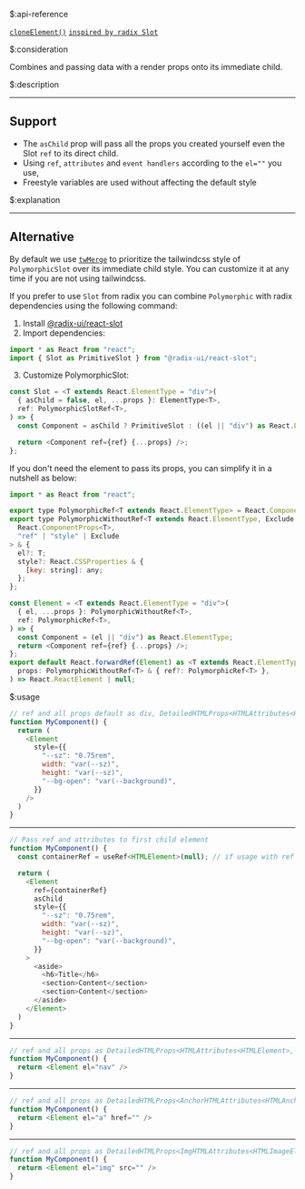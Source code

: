 $:api-reference

[`cloneElement()`](https://react.dev/reference/react/cloneElement)
[`inspired by radix Slot`](https://www.radix-ui.com/primitives/docs/utilities/slot)


$:consideration

Combines and passing data with a render props onto its immediate child.


$:description

___

## Support

- The `asChild` prop will pass all the props you created yourself even the Slot `ref` to its direct child.
- Using `ref`, `attributes` and `event handlers` according to the `el=""` you use,
- Freestyle variables are used without affecting the default style

$:explanation

___

## Alternative

By default we use [`twMerge`](https://www.npmjs.com/package/tailwind-merge) to prioritize the tailwindcss style of `PolymorphicSlot` over its immediate child style. You can customize it at any time if you are not using tailwindcss.

If you prefer to use `Slot` from radix you can combine `Polymorphic` with radix dependencies using the following command:

1. Install [@radix-ui/react-slot](https://www.radix-ui.com/primitives/docs/utilities/slot#installation)
2. Import dependencies:

```js
import * as React from "react";
import { Slot as PrimitiveSlot } from "@radix-ui/react-slot";
```

3. Customize PolymorphicSlot:

```js
const Slot = <T extends React.ElementType = "div">(
  { asChild = false, el, ...props }: ElementType<T>,
  ref: PolymorphicSlotRef<T>,
) => {
  const Component = asChild ? PrimitiveSlot : ((el || "div") as React.ElementType);

  return <Component ref={ref} {...props} />;
};
```

If you don't need the element to pass its props, you can simplify it in a nutshell as below:

```js
import * as React from "react";

export type PolymorphicRef<T extends React.ElementType> = React.ComponentPropsWithRef<T>["ref"];
export type PolymorphicWithoutRef<T extends React.ElementType, Exclude extends string = never> = Omit<
  React.ComponentProps<T>,
  "ref" | "style" | Exclude
> & {
  el?: T;
  style?: React.CSSProperties & {
    [key: string]: any;
  };
};

const Element = <T extends React.ElementType = "div">(
  { el, ...props }: PolymorphicWithoutRef<T>,
  ref: PolymorphicRef<T>,
) => {
  const Component = (el || "div") as React.ElementType;
  return <Component ref={ref} {...props} />;
};
export default React.forwardRef(Element) as <T extends React.ElementType = "div">(
  props: PolymorphicWithoutRef<T> & { ref?: PolymorphicRef<T> },
) => React.ReactElement | null;
```


$:usage

```js showLineNumbers
// ref and all props default as div, DetailedHTMLProps<HTMLAttributes<HTMLDivElement>, HTMLDivElement>
function MyComponent() {
  return (
    <Element
      style={{
        "--sz": "0.75rem",
        width: "var(--sz)",
        height: "var(--sz)",
        "--bg-open": "var(--background)",
      }}
    />
  )
}
```
___

```js showLineNumbers
// Pass ref and attributes to first child element
function MyComponent() {
  const containerRef = useRef<HTMLElement>(null); // if usage with ref

  return (
    <Element
      ref={containerRef}
      asChild
      style={{
        "--sz": "0.75rem",
        width: "var(--sz)",
        height: "var(--sz)",
        "--bg-open": "var(--background)",
      }}
    >
      <aside>
        <h6>Title</h6>
        <section>Content</section>
        <section>Content</section>
      </aside>
    </Element>
  )
}
```
___

```js showLineNumbers
// ref and all props as DetailedHTMLProps<HTMLAttributes<HTMLElement>, HTMLElement>
function MyComponent() {
  return <Element el="nav" />
}
```
___

```js showLineNumbers
// ref and all props as DetailedHTMLProps<AnchorHTMLAttributes<HTMLAnchorElement>, HTMLAnchorElement>
function MyComponent() {
  return <Element el="a" href="" />
}
```
___

```js showLineNumbers
// ref and all props as DetailedHTMLProps<ImgHTMLAttributes<HTMLImageElement>, HTMLImageElement>
function MyComponent() {
  return <Element el="img" src="" />
}
```